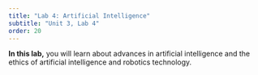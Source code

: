 ```yaml
---
title: "Lab 4: Artificial Intelligence"
subtitle: "Unit 3, Lab 4"
order: 20
---
```


::: learn
**In this lab,** you will learn about advances in artificial intelligence and the ethics of artificial intelligence and robotics technology.

:::